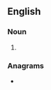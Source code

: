 ==English==

===Noun===
{{en-noun}}

# {{alternative form of|comicverse|lang=en}}

===Anagrams===
* {{anagrams|en|comicverses}}